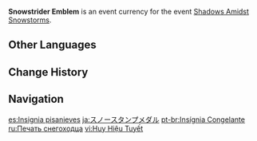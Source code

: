 {{Item Infobox
|id           = 000135
|image        = Item Snowstrider Emblem.png
|type         = Event Items
|group        = Event Currencies
|event        = Shadows Amidst Snowstorms
|eventNote    = Dragonspine Special Training
|quality      = 4
|description  = An insignia given to those who complete the special training conducted by the Adventurers' Guild. It can be considered a symbol of one's strength.
|source1      = [[Shadows Amidst Snowstorms/Dragonspine Special Training|Dragonspine Special Training]] during the [[Shadows Amidst Snowstorms]] event
}}
'''Snowstrider Emblem''' is an event currency for the event [[Shadows Amidst Snowstorms]].

==Other Languages==
{{Other Languages
|en      = Snowstrider Emblem
|zhs     = 踏雪章
|zhs_rm  = Tàxuě Zhāng
|zht     = 踏雪章
|zht_rm  = Tàxuě Zhāng
|zh_tl   = Snow Walk Badge
|ja      = スノースタンプメダル
|ja_rm   = Sunoo Sutanpu Medaru
|ja_tl   = Snow Stamp Medal
|ko      = 답설 휘장
|ko_rm   = Dapseol Hwijang
|ko_tl   = Snow Walk Insignia
|es      = Insignia pisanieves
|es_tl   = Snow Walker Insignia
|fr      = Médaille de foule-neige
|fr_tl   = Snowtreader Medal
|ru      = Печать снегоходца
|ru_tl   = 
|th      = Snowstrider Emblem
|vi      = Huy Hiệu Tuyết
|vi_tl   = 
|de      = Schneegleitabzeichen
|de_tl   = Snow Slide Emblem
|id      = Snowstrider Emblem
|pt      = Insígnia Congelante
|pt_tl   = 
|tr      = 
|tr_tl   = 
|it      = 
|it_tl   = 
}}

==Change History==
{{Change History|2.3}}

==Navigation==
{{Precious Navbox|Currency}}

[[es:Insignia pisanieves]]
[[ja:スノースタンプメダル]]
[[pt-br:Insígnia Congelante]]
[[ru:Печать снегоходца]]
[[vi:Huy Hiệu Tuyết]]
